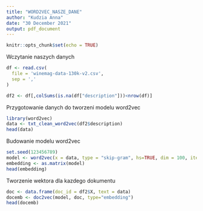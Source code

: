 ---
title: "WORD2VEC_NASZE_DANE"
author: "Kudzia Anna"
date: "30 December 2021"
output: pdf_document
---

```{r setup, include=FALSE}
knitr::opts_chunk$set(echo = TRUE)
```

Wczytanie naszych danych

```{r}
df <- read.csv(
  file = 'winemag-data-130k-v2.csv',
  sep = ','
)

df2 <- df[,colSums(is.na(df["description"]))<nrow(df)]
```

Przygotowanie danych do tworzeni modelu word2vec
```{r}
library(word2vec)
data <- txt_clean_word2vec(df2$description)
head(data)
```

Budowanie modelu word2vec

```{r}
set.seed(123456789)
model <- word2vec(x = data, type = "skip-gram", hs=TRUE, dim = 100, iter = 5)
embedding <- as.matrix(model)
head(embedding)
```

Tworzenie wektora dla kazdego dokumentu
```{r}
doc <- data.frame(doc_id = df2$X, text = data)
docemb <- doc2vec(model, doc, type="embedding")
head(docemb)
```
